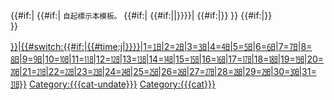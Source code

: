 {{#if:{{{name|}}}|<!--
then-->{{{message}}}<!--
  -->{{#if:{{checkdate|{{{name}}}}}|<!--
  then--><small>自{{checkdate|{{{name}}}}}起標示本模板。</small><!--
    -->{{#if:{{{cat-date|}}}|<!--
    then-->{{#if:{{NAMESPACE}}||[[Category:自{{checkdate|{{{name}}}}}{{{cat-date}}}|{{#switch:{{#if:{{{name|}}}|{{#time:j|{{{name}}}}}}}|1=㏠|2=㏡|3=㏢|4=㏣|5=㏤|6=㏥|7=㏦|8=㏧|9=㏨|10=㏩|11=㏪|12=㏫|13=㏬|14=㏭|15=㏮|16=㏯|17=㏰|18=㏱|19=㏲|20=㏳|21=㏴|22=㏵|23=㏶|24=㏷|25=㏸|26=㏹|27=㏺|28=㏻|29=㏼|30=㏽|31=㏾}}{{PAGENAME}}]]}}}}|<!--
    else-->{{#if:{{{cat-undate|}}}|[[Category:{{{cat-undate}}}]]}}<!--
  -->}}<!--
  -->{{#if:{{{cat|}}}|[[Category:{{{cat}}}]]}}<br/><!--
-->}}<noinclude>
{{documentation}}
</noinclude>